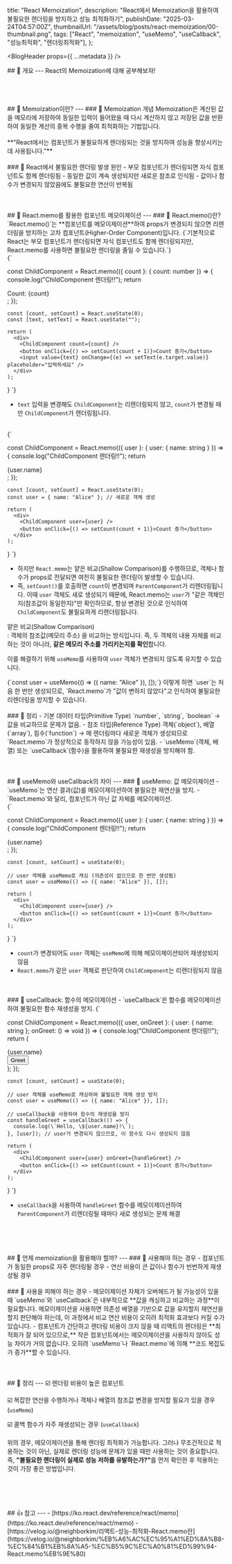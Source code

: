   title: "React Memoization",
  description:
    "React에서 Memoization을 활용하여 불필요한 렌더링을 방지하고 성능 최적화하기",
  publishDate: "2025-03-24T04:57:00Z",
  thumbnailUrl: "/assets/blog/posts/react-memoization/00-thumbnail.png",
  tags: ["React", "memoization", "useMemo", "useCallback", "성능최적화", "렌더링최적화"],
};

<BlogHeader props={{ ...metadata }} />

<BlogArticle>
## 👋 개요
---
React의 Memoization에 대해 공부해보자! <br/>

<br/>
<br/>
<br/>
<br/>
## 📘 Memoization이란?
---
### 📝 Memoization 개념
Memoization은 계산된 값을 메모리에 저장하여 동일한 입력이 들어왔을 때 다시 계산하지 않고 저장된 값을 반환하여 동일한 계산의 중복 수행을 줄여 최적화하는 기법입니다.<br/>
<br/>
**"React에서는 컴포넌트가 불필요하게 렌더링되는 것을 방지하여 성능을 향상시키는 데 사용됩니다."**

<br/>
<br/>
### 📝 React에서 불필요한 렌더링 발생 원인
 - 부모 컴포넌트가 렌더링되면 자식 컴포넌트도 함께 렌더링됨
 - 동일한 값이 계속 생성되지만 새로운 참조로 인식됨
 - 값이나 함수가 변경되지 않았음에도 불필요한 연산이 반복됨

<br/>
<br/>
<br/>
<br/>
## 📘 React.memo를 활용한 컴포넌트 메모이제이션
---
### 📝 React.memo()란?
`React.memo()`는 **컴포넌트를 메모이제이션**하여 props가 변경되지 않으면 리렌더링을 방지하는 고차 컴포넌트(Higher-Order Component)입니다.

<Callout type="info">
{`기본적으로 React는 부모 컴포넌트가 렌더링되면 자식 컴포넌트도 함께 렌더링되지만, React.memo를 사용하면 불필요한 렌더링을 줄일 수 있습니다.`}
</Callout>
<br/>

<CodeBlock lang="tsx">
{`

const ChildComponent = React.memo(({ count }: { count: number }) => {
    console.log("ChildComponent 렌더링!!");
    return <div>Count: {count}</div>;
});

    const [count, setCount] = React.useState(0);
    const [text, setText] = React.useState("");

    return (
      <div>
        <ChildComponent count={count} />
        <button onClick={() => setCount(count + 1)}>Count 증가</button>
        <input value={text} onChange={(e) => setText(e.target.value)} placeholder="입력하세요" />
      </div>
    );
}
`}
</CodeBlock>
- `text` 입력을 변경해도 `ChildComponent`는 리렌더링되지 않고, `count`가 변경될 때만 `ChildComponent`가 렌더링됩니다.
<br/>

<CodeBlock lang="tsx">
{`

const ChildComponent = React.memo(({ user }: { user: { name: string } }) => {
    console.log("ChildComponent 렌더링!!");
    return <div>{user.name}</div>;
});

    const [count, setCount] = React.useState(0);
    const user = { name: "Alice" }; // 새로운 객체 생성

    return (
      <div>
        <ChildComponent user={user} />
        <button onClick={() => setCount(count + 1)}>Count 증가</button>
      </div>
    );
}
`}
</CodeBlock>

- 하지만 `React.memo`는 얕은 비교(Shallow Comparison)를 수행하므로, 객체나 함수가 props로 전달되면 여전히 불필요한 렌더링이 발생할 수 있습니다.
- 즉, `setCount()`를 호출하면 `count`이 변경되며 `ParentComponent`가 리렌더링됩니다. 이때 `user` 객체도 새로 생성되기 때문에, React.memo는 `user`가 "같은 객체인지(참조값이 동일한지)"만 확인하므로, 항상 변경된 것으로 인식하여 `ChildComponent`도 불필요하게 리렌더링됩니다.

<Callout type="tip">얕은 비교(Shallow Comparison) <br/>
: 객체의 참조값(메모리 주소) 을 비교하는 방식입니다. 즉, 두 객체의 내용 자체를 비교하는 것이 아니라, **같은 메모리 주소를 가리키는지를 확인**합니다.</Callout>
<br />

이를 해결하기 위해 `useMemo`를 사용하여 `user` 객체가 변경되지 않도록 유지할 수 있습니다.

<CodeBlock lang="tsx">
{`const user = useMemo(() => ({ name: "Alice" }), []);`}
</CodeBlock>
이렇게 하면 `user`는 처음 한 번만 생성되므로, `React.memo`가 "값이 변하지 않았다"고 인식하여 불필요한 리렌더링을 방지할 수 있습니다.

<br />
<br />
### 📝 정리
- 기본 데이터 타입(Primitive Type) `number`, `string`, `boolean` → 값을 비교하므로 문제가 없음.
- 참조 타입(Reference Type) 객체(`object`), 배열(`array`), 힘수(`function`) → 매 렌더링마다 새로운 객체가 생성되므로 `React.memo`가 정상적으로 동작하지 않을 가능성이 있음.
- `useMemo`(객체, 배열) 또는 `useCallback`(함수)을 활용하여 불필요한 재생성을 방지해야 함.

<br/>
<br/>
<br/>
<br/>
## 📘 useMemo와 useCallback의 차이
---
### 📝 useMemo: 값 메모이제이션
- `useMemo`는 연산 결과(값)를 메모이제이션하여 불필요한 재연산을 방지.
- `React.memo`와 달리, 컴포넌트가 아닌 값 자체를 메모이제이션.
<br/>

<CodeBlock lang="tsx" file="useMemo 예제 코드">
{`

const ChildComponent = React.memo(({ user }: { user: { name: string } }) => {
    console.log("ChildComponent 렌더링!!");
    return <div>{user.name}</div>;
});

    const [count, setCount] = useState(0);

    // user 객체를 useMemo로 캐싱 (의존성이 없으므로 한 번만 생성됨)
    const user = useMemo(() => ({ name: "Alice" }), []);

    return (
      <div>
        <ChildComponent user={user} />
        <button onClick={() => setCount(count + 1)}>Count 증가</button>
      </div>
    );
}
`}
</CodeBlock>
- `count`가 변경되어도 `user` 객체는 `useMemo`에 의해 메모이제이션되어 재생성되지 않음
- `React.memo`가 같은 `user` 객체로 판단하여 `ChildComponent`는 리렌더링되지 않음

<br/>
<br/>
### 📝 useCallback: 함수의 메모이제이션
- `useCallback`은 함수를 메모이제이션하여 불필요한 함수 재생성을 방지.

<CodeBlock lang="tsx">
{`

const ChildComponent = React.memo(({ user, onGreet }: { user: { name: string }; onGreet: () => void }) => {
    console.log("ChildComponent 렌더링!!");
    return (
      <div>
        <div>{user.name}</div>
        <button onClick={onGreet}>Greet</button>
      </div>
    );
});

    const [count, setCount] = useState(0);

    // user 객체를 useMemo로 캐싱하여 불필요한 객체 생성 방지
    const user = useMemo(() => ({ name: "Alice" }), []);

    // useCallback을 사용하여 함수의 재생성을 방지
    const handleGreet = useCallback(() => {
      console.log(\`Hello, \${user.name}!\`);
    }, [user]); // user가 변경되지 않으므로, 이 함수도 다시 생성되지 않음

    return (
      <div>
        <ChildComponent user={user} onGreet={handleGreet} />
        <button onClick={() => setCount(count + 1)}>Count 증가</button>
      </div>
    );
}
`}
</CodeBlock>
- `useCallback`을 사용하여 `handleGreet` 함수를 메모이제이션하여 `ParentComponent`가 리렌더링될 때마다 새로 생성되는 문제 해결

<br/>
<br/>
<br/>
<br/>
## 📘 언제 memoization을 활용해야 할까?
---
### 📝 사용해야 하는 경우
- 컴포넌트가 동일한 props로 자주 렌더링될 경우
- 연산 비용이 큰 값이나 함수가 빈번하게 재생성될 경우

<br/>
<br/>
### 📝 사용을 피해야 하는 경우
- 메모이제이션 자체가 오버헤드가 될 가능성이 있을 때
<Callout type="info">`useMemo`와 `useCallback`은 내부적으로 **값을 캐싱하고 비교하는 과정**이 필요합니다. 메모이제이션을 사용하면 의존성 배열을 기반으로 값을 유지할지 재연산을 할지 판단해야 하는데, 이 과정에서 비교 연산 비용이 오히려 최적화 효과보다 커질 수가 있습니다.</Callout>
- 컴포넌트가 간단하고 렌더링 비용이 크지 않을 때
<Callout type="info">리액트의 렌더링은 **최적화가 잘 되어 있으므로,** 작은 컴포넌트에서는 메모이제이션을 사용하지 않아도 성능 차이가 거의 없습니다. 오히려 `useMemo`나 `React.memo`에 의해 **코드 복잡도가 증가**할 수 있습니다.</Callout>

<br/>
<br/>
<br/>
<br/>
## 📘 정리
---
☑️ 렌더링 비용이 높은 컴포넌트

☑️ 복잡한 연산을 수행하거나 객체나 배열의 참조값 변경을 방지할 필요가 있을 경우 (`useMemo`)

☑️ 콜백 함수가 자주 재생성되는 경우 (`useCallback`) <br/>
<br/>
위의 경우, 메모이제이션을 통해 렌더링 최적화가 가능합니다. 그러나 무조건적으로 적용하는 것이 아닌, 실제로 렌더링 성능에 문제가 있을 때만 사용하는 것이 중요합니다.
<br/>
즉, <b>"불필요한 렌더링이 실제로 성능 저하를 유발하는가?"</b>를 먼저 확인한 후 적용하는 것이 가장 좋은 방법입니다.

<br/>
<br/>
<br/>
<br/>
## 👍 참고
---
 - [https://ko.react.dev/reference/react/memo](https://ko.react.dev/reference/react/memo)
 - [https://velog.io/@neighborkim/리액트-성능-최적화-React.memo란](https://velog.io/@neighborkim/%EB%A6%AC%EC%95%A1%ED%8A%B8-%EC%84%B1%EB%8A%A5-%EC%B5%9C%EC%A0%81%ED%99%94-React.memo%EB%9E%80)

</BlogArticle>